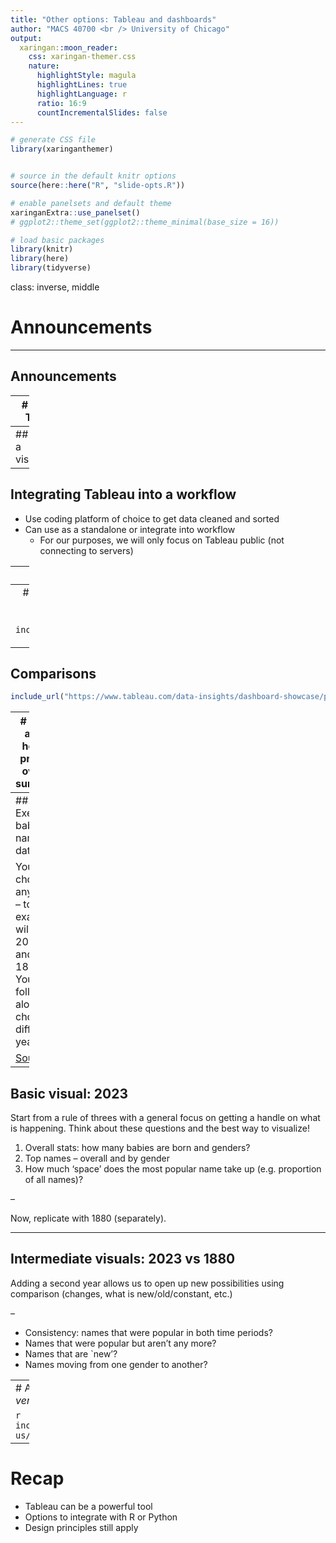 ```yaml
---
title: "Other options: Tableau and dashboards"
author: "MACS 40700 <br /> University of Chicago"
output:
  xaringan::moon_reader:
    css: xaringan-themer.css
    nature:
      highlightStyle: magula
      highlightLines: true
      highlightLanguage: r
      ratio: 16:9
      countIncrementalSlides: false
---
```


```r
# generate CSS file
library(xaringanthemer)


# source in the default knitr options
source(here::here("R", "slide-opts.R"))

# enable panelsets and default theme
xaringanExtra::use_panelset()
# ggplot2::theme_set(ggplot2::theme_minimal(base_size = 16))

# load basic packages
library(knitr)
library(here)
library(tidyverse)
```

class: inverse, middle

# Announcements

---

## Announcements


---
# What is Tableau

* Public vs not
* Sharing and saving

---
## Starting a visualization


---
## Integrating Tableau into a workflow

* Use coding platform of choice to get data cleaned and sorted
* Can use as a standalone or integrate into workflow
  * For our purposes, we will only focus on Tableau public (not connecting to servers)


---
## Getting started:

* Apply the same design principles we've come to know and love so far: 
  * think through the sketch
  * know your data
  * consider what you are trying to do


---
# Dashboards
Offers an opportunity to get a high-level view of your data. 

```r
include_url("https://www.tableau.com/dashboard/what-is-dashboard")
```

---
## Comparisons

```r
include_url("https://www.tableau.com/data-insights/dashboard-showcase/portland-office-community-civic-life-p-card-report-dashboard")
```


---
# Think about how to provide overall summary

* What is your data source? 
* What is your question? 

---
## Exercise: baby name data

You can choose any year -- today's examples will cover 2023 and 1880. You can follow along or choose a different year!

[Source](https://catalog.data.gov/dataset/baby-names-from-social-security-card-applications-national-data)

---
## Basic visual: 2023

Start from a rule of threes with a general focus on getting a handle on what is happening. Think about these questions and the best way to visualize!

1) Overall stats: how many babies are born and genders?
2) Top names -- overall and by gender
3) How much 'space' does the most popular name take up (e.g. proportion of all names)?

--

Now, replicate with 1880 (separately).


---

## Intermediate visuals: 2023 vs 1880
Adding a second year allows us to open up new possibilities using comparison (changes, what is new/old/constant, etc.)

--

* Consistency: names that were popular in both time periods?
* Names that were popular but aren't any more?
* Names that are `new'? 
* Names moving from one gender to another? 

---
# ADVANCED 
*Note: I haven't done this yet, but could be very helpful*

```r
include_url("https://help.tableau.com/current/prep/en-us/prep_scripts.htm")
```



---
# Recap

* Tableau can be a powerful tool
* Options to integrate with R or Python
* Design principles still apply

